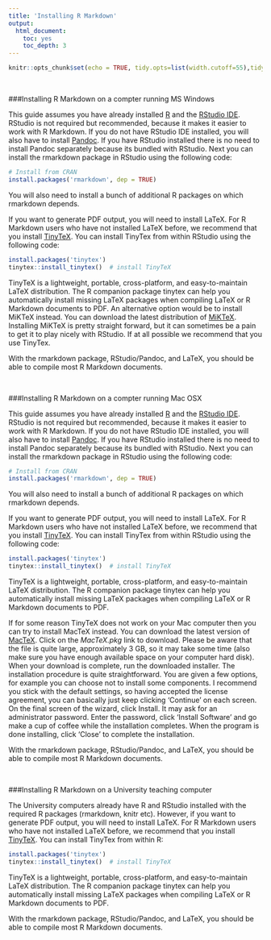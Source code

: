 ```yaml
---
title: 'Installing R Markdown'
output: 
  html_document:
    toc: yes
    toc_depth: 3
---
```



```r
knitr::opts_chunk$set(echo = TRUE, tidy.opts=list(width.cutoff=55),tidy=TRUE)
```

<br>

###Installing R Markdown on a compter running MS Windows

This guide assumes you have already installed [R](https://www.r-project.org) and the [RStudio IDE](https://www.rstudio.com). RStudio is not required but recommended, because it makes it easier to work with R Markdown. If you do not have RStudio IDE installed, you will also have to install [Pandoc](http://pandoc.org). If you have RStudio installed there is no need to install Pandoc separately because its bundled with RStudio. Next you can install the rmarkdown package in RStudio using the following code:

```r
# Install from CRAN
install.packages('rmarkdown', dep = TRUE)
```

You will also need to install a bunch of additional R packages on which rmarkdown depends.
  
If you want to generate PDF output, you will need to install LaTeX. For R Markdown users who have not installed LaTeX before, we recommend that you install [TinyTeX](https://yihui.name/tinytex/). You can install TinyTex from within RStudio using the following code:

```r
install.packages('tinytex')
tinytex::install_tinytex()  # install TinyTeX
```

TinyTeX is a lightweight, portable, cross-platform, and easy-to-maintain LaTeX distribution. The R companion package tinytex can help you automatically install missing LaTeX packages when compiling LaTeX or R Markdown documents to PDF. An alternative option would be to install MiKTeX instead. You can download the latest distribution of [MiKTeX](https://miktex.org/download). Installing MiKTeX is pretty straight forward, but it can sometimes be a pain to get it to play nicely with RStudio. If at all possible we recommend that you use TinyTex. 

With the rmarkdown package, RStudio/Pandoc, and LaTeX, you should be able to compile most R Markdown documents.

<br>

###Installing R Markdown on a compter running Mac OSX

This guide assumes you have already installed [R](https://www.r-project.org) and the [RStudio IDE](https://www.rstudio.com). RStudio is not required but recommended, because it makes it easier to work with R Markdown. If you do not have RStudio IDE installed, you will also have to install [Pandoc](http://pandoc.org). If you have RStudio installed there is no need to install Pandoc separately because its bundled with RStudio. Next you can install the rmarkdown package in RStudio using the following code:

```r
# Install from CRAN
install.packages('rmarkdown', dep = TRUE)
```
You will also need to install a bunch of additional R packages on which rmarkdown depends.
  
If you want to generate PDF output, you will need to install LaTeX. For R Markdown users who have not installed LaTeX before, we recommend that you install [TinyTeX](https://yihui.name/tinytex/). You can install TinyTex from within RStudio using the following code:

```r
install.packages('tinytex')
tinytex::install_tinytex()  # install TinyTeX
```

TinyTeX is a lightweight, portable, cross-platform, and easy-to-maintain LaTeX distribution. The R companion package tinytex can help you automatically install missing LaTeX packages when compiling LaTeX or R Markdown documents to PDF.

If for some reason TinyTeX does not work on your Mac computer then you can try to install MacTeX instead. You can download the latest version of [MacTeX](http://www.tug.org/mactex/mactex-download.html). Click on the *MacTeX.pkg* link to download. Please be aware that the file is quite large, approximately 3 GB, so it may take some time (also make sure you have enough available space on your computer hard disk). When your download is complete, run the downloaded installer. The installation procedure is quite straightforward. You are given a few options, for example you can choose not to install some components. I recommend you stick with the default settings, so having accepted the license agreement, you can basically just keep clicking 'Continue' on each screen. On the final screen of the wizard, click Install. It may ask for an administrator password. Enter the password, click 'Install Software' and go make a cup of coffee while the installation completes. When the program is done installing, click 'Close' to complete the installation.
  
With the rmarkdown package, RStudio/Pandoc, and LaTeX, you should be able to compile most R Markdown documents.

<br>

###Installing R Markdown on a University teaching computer

The University computers already have R and RStudio installed with the required R packages (rmarkdown, knitr etc). However, if you want to generate PDF output, you will need to install LaTeX. For R Markdown users who have not installed LaTeX before, we recommend that you install [TinyTeX](https://yihui.name/tinytex/). You can install TinyTex from within R:

```r
install.packages('tinytex')
tinytex::install_tinytex()  # install TinyTeX
```

TinyTeX is a lightweight, portable, cross-platform, and easy-to-maintain LaTeX distribution. The R companion package tinytex can help you automatically install missing LaTeX packages when compiling LaTeX or R Markdown documents to PDF.
  
With the rmarkdown package, RStudio/Pandoc, and LaTeX, you should be able to compile most R Markdown documents.



